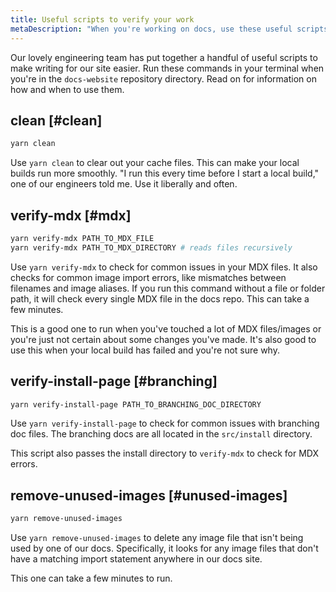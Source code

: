 ```yaml
---
title: Useful scripts to verify your work
metaDescription: "When you're working on docs, use these useful scripts to help you make sure that you've done it right."
---
```


Our lovely engineering team has put together a handful of useful scripts to make writing for our site easier. Run these commands in your terminal when you're in the `docs-website` repository directory. Read on for information on how and when to use them.

## clean [#clean]

```bash
yarn clean
```

Use `yarn clean` to clear out your cache files. This can make your local builds run more smoothly. "I run this every time before I start a local build," one of our engineers told me. Use it liberally and often.

## verify-mdx [#mdx]

```bash
yarn verify-mdx PATH_TO_MDX_FILE
yarn verify-mdx PATH_TO_MDX_DIRECTORY # reads files recursively
```

Use `yarn verify-mdx` to check for common issues in your MDX files. It also checks for common image import errors, like mismatches between filenames and image aliases. If you run this command without a file or folder path, it will check every single MDX file in the docs repo. This can take a few minutes.

This is a good one to run when you've touched a lot of MDX files/images or you're just not certain about some changes you've made. It's also good to use this when your local build has failed and you're not sure why.

## verify-install-page [#branching]

```bash
yarn verify-install-page PATH_TO_BRANCHING_DOC_DIRECTORY
```

Use `yarn verify-install-page` to check for common issues with branching doc files. The branching docs are all located in the `src/install` directory.

This script also passes the install directory to `verify-mdx` to check for MDX errors.

## remove-unused-images [#unused-images]

```bash
yarn remove-unused-images
```

Use `yarn remove-unused-images` to delete any image file that isn't being used by one of our docs. Specifically, it looks for any image files that don't have a matching import statement anywhere in our docs site.

This one can take a few minutes to run.
